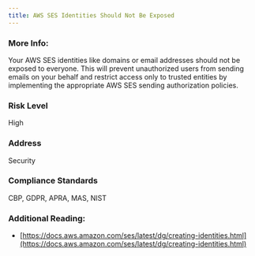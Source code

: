```yaml
---
title: AWS SES Identities Should Not Be Exposed
---
```


### More Info:

Your AWS SES identities like domains or email addresses should not be exposed to everyone. This will prevent unauthorized users from sending emails on your behalf and restrict access only to trusted entities by implementing the appropriate AWS SES sending authorization policies.

### Risk Level

High

### Address

Security

### Compliance Standards

CBP, GDPR, APRA, MAS, NIST

### Additional Reading:

- [https://docs.aws.amazon.com/ses/latest/dg/creating-identities.html](https://docs.aws.amazon.com/ses/latest/dg/creating-identities.html)
